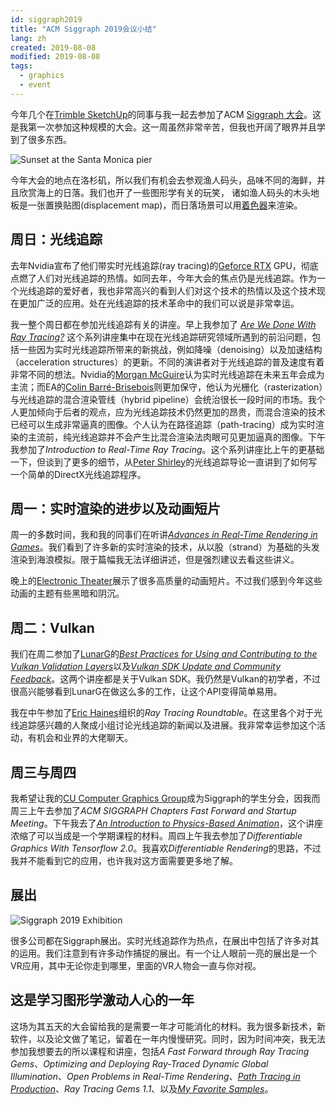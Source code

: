 ```yaml
---
id: siggraph2019
title: "ACM Siggraph 2019会议小结"
lang: zh
created: 2019-08-08
modified: 2019-08-08
tags:
  - graphics
  - event
---
```



今年几个在[Trimble SketchUp](https://www.sketchup.com/)的同事与我一起去参加了ACM [Siggraph 大会](https://s2019.siggraph.org/)。这是我第一次参加这种规模的大会。这一周虽然非常辛苦，但我也开阔了眼界并且学到了很多东西。

<div class="float-right-sticky p-10">
  <Image src={pierSunset} alt="Sunset at the Santa Monica pier" width={300} />
</div>

今年大会的地点在洛杉矶，所以我们有机会去参观渔人码头，品味不同的海鲜，并且欣赏海上的日落。我们也开了一些图形学有关的玩笑， 诸如渔人码头的木头地板是一张置换贴图(displacement map)，而日落场景可以用[着色器](https://www.shadertoy.com/view/Ml2cWG)来渲染。

## 周日：光线追踪

去年Nvidia宣布了他们带实时光线追踪(ray tracing)的[Geforce RTX](https://www.nvidia.com/en-us/geforce/20-series/) GPU，彻底点燃了人们对光线追踪的热情。如同去年，今年大会的焦点仍是光线追踪。作为一个光线追踪的爱好者，我也非常高兴的看到人们对这个技术的热情以及这个技术现在更加广泛的应用。处在光线追踪的技术革命中的我们可以说是非常幸运。

我一整个周日都在参加光线追踪有关的讲座。早上我参加了 [_Are We Done With Ray Tracing?_](https://sites.google.com/view/arewedonewithraytracing) 这个系列讲座集中在现在光线追踪研究领域所遇到的前沿问题，包括一些因为实时光线追踪所带来的新挑战，例如降噪（denoising）以及加速结构（acceleration structures）的更新。不同的演讲者对于光线追踪的普及速度有着非常不同的想法。Nvidia的[Morgan McGuire](https://casual-effects.com/morgan/index.html)认为实时光线追踪在未来五年会成为主流；而EA的[Colin Barré-Brisebois](https://colinbarrebrisebois.com)则更加保守，他认为光栅化（rasterization）与光线追踪的混合渲染管线（hybrid pipeline）会统治很长一段时间的市场。我个人更加倾向于后者的观点，应为光线追踪技术仍然更加的昂贵，而混合渲染的技术已经可以生成非常逼真的图像。个人认为在路径追踪（path-tracing）成为实时渲染的主流前，纯光线追踪并不会产生比混合渲染法肉眼可见更加逼真的图像。下午我参加了*Introduction to Real-Time Ray Tracing*。这个系列讲座比上午的更基础一下，但谈到了更多的细节，从[Peter Shirley](https://research.nvidia.com/person/peter-shirley)的光线追踪导论一直讲到了如何写一个简单的DirectX光线追踪程序。

## 周一：实时渲染的进步以及动画短片

周一的多数时间，我和我的同事们在听讲[_Advances in Real-Time Rendering in Games_](http://advances.realtimerendering.com/s2019/index.htm)。我们看到了许多新的实时渲染的技术，从以股（strand）为基础的头发渲染到海浪模拟。限于篇幅我无法详细讲述，但是强烈建议去看这些讲义。

晚上的[Electronic Theater](https://s2019.siggraph.org/conference/programs-events/computer-animation-festival/electronic-theater/)展示了很多高质量的动画短片。不过我们感到今年这些动画的主题有些黑暗和阴沉。

## 周二：Vulkan

我们在周二参加了[LunarG](https://www.lunarg.com/)的[_Best Practices for Using and Contributing to the Vulkan Validation Layers_](https://www.lunarg.com/wp-content/uploads/2019/07/LunarG-Validation-Layer-BoF.pdf)以及[_Vulkan SDK Update and Community Feedback_](https://www.lunarg.com/wp-content/uploads/2019/07/LunarG-SDK-BoF.pdf)。这两个讲座都是关于Vulkan SDK。我仍然是Vulkan的初学者，不过很高兴能够看到LunarG在做这么多的工作，让这个API变得简单易用。

我在中午参加了[Eric Haines](https://erich.realtimerendering.com/)组织的*Ray Tracing Roundtable*。在这里各个对于光线追踪感兴趣的人聚成小组讨论光线追踪的新闻以及进展。我非常幸运参加这个活动，有机会和业界的大佬聊天。

## 周三与周四

我希望让我的[CU Computer Graphics Group](https://cu-computer-graphics-group.netlify.com/)成为Siggraph的学生分会，因我而周三上午去参加了*ACM SIGGRAPH Chapters Fast Forward and Startup Meeting*。下午我去了[_An Introduction to Physics-Based Animation_](https://s2019.siggraph.org/presentation/?id=gensub_171&sess=sess193)，这个讲座浓缩了可以当成是一个学期课程的材料。周四上午我去参加了*Differentiable Graphics With Tensorflow 2.0*。我喜欢*Differentiable Rendering*的思路，不过我并不能看到它的应用，也许我对这方面需要更多地了解。

## 展出

<div class="float-right-sticky p-10">
  <Image src={exhibition} alt="Siggraph 2019 Exhibition" width={300} />
</div>

很多公司都在Siggraph展出。实时光线追踪作为热点，在展出中包括了许多对其的运用。我们注意到有许多动作捕捉的展出。有一个让人眼前一亮的展出是一个VR应用，其中无论你走到哪里，里面的VR人物会一直与你对视。

## 这是学习图形学激动人心的一年

这场为其五天的大会留给我的是需要一年才可能消化的材料。我为很多新技术，新软件，以及论文做了笔记，留着在一年内慢慢研究。同时，因为时间冲突，我无法参加我想要去的所以课程和讲座，包括*A Fast Forward through Ray Tracing Gems*、_Optimizing and Deploying Ray-Traced Dynamic Global Illumination_、_Open Problems in Real-Time Rendering_、[_Path Tracing in Production_](https://jo.dreggn.org/path-tracing-in-production/2019/index.html)、_Ray Tracing Gems 1.1_、以及[_My Favorite Samples_](https://sites.google.com/view/myfavoritesamples)。

